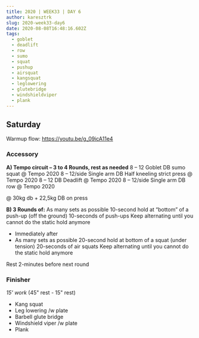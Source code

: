 ```yaml
---
title: 2020 | WEEK33 | DAY 6
author: karesztrk
slug: 2020-week33-day6
date: 2020-08-08T16:48:16.602Z
tags:
  - goblet
  - deadlift
  - row
  - sumo
  - squat
  - pushup
  - airsquat
  - kangsquat
  - leglowering
  - glutebridge
  - windshieldviper
  - plank
---
```


## Saturday

Warmup flow: <https://youtu.be/g_09icA11e4>

### Accessory

**A) Tempo circuit – 3 to 4 Rounds, rest as needed**
8 – 12 Goblet DB sumo squat @ Tempo 2020
8 – 12/side Single arm DB Half kneeling strict press @ Tempo 2020
8 – 12 DB Deadlift @ Tempo 2020
8 – 12/side Single arm DB row @ Tempo 2020

@ 30kg db + 22,5kg DB on press

**B) 3 Rounds of:**
As many sets as possible
10-second hold at “bottom” of a push-up (off the ground)
10-seconds of push-ups
Keep alternating until you cannot do the static hold anymore

- Immediately after
- As many sets as possible
  20-second hold at bottom of a squat (under tension)
  20-seconds of air squats
  Keep alternating until you cannot do the static hold anymore

Rest 2-minutes before next round

### Finisher

_15' work_ (45" rest - 15" rest)

- Kang squat
- Leg lowering /w plate
- Barbell glute bridge
- Windshield viper /w plate
- Plank
